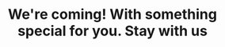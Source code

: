---
title: We're coming! With something special for you. Stay with us
form: 
    placeholder: Enter your email
    buttonText: Get Notified
description: We do not share your information with any third party & no spam
---